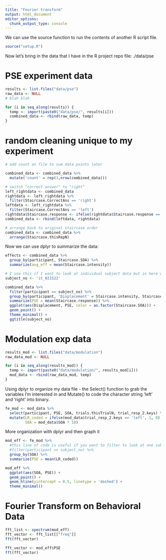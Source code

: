 ```yaml
---
title: "Fourier transform"
output: html_document
editor_options: 
  chunk_output_type: console
---
```


We can use the source function to run the contents of another R script file.

```r
source("setup.R")
```

Now let's bring in the data that I have in the R project repo file: ./data/pse

# PSE experiment data

```r
results <- list.files("data/pse")
raw_data <- NULL
# blah blah

for (i in seq_along(results)) {
  temp <- import(paste0("data/pse/", results[i]))
  combined_data <- rbind(raw_data, temp)
}
```

# random cleaning unique to my experiment

```r
# add count on file to sum data points later

combined_data <- combined_data %>%
  mutate('count' = rep(1,nrow(combined_data)))

# switch "correct answer" to "right"
left_rightdata <- combined_data
rightdata <- left_rightdata %>%
  filter(Staircase.CorrectAns == 'right')
leftdata <- left_rightdata %>%
  filter(Staircase.CorrectAns == 'left')
rightdata$Staircase.response <- ifelse(rightdata$Staircase.response == 0, 1, 0)
combined_data <- rbind(leftdata, rightdata)

# arrange back to original staircase order
combined_data <- combined_data %>%
  arrange(Staircase.thisRepN)
```

Now we can use dplyr to summarize the data:

```r
effects <- combined_data %>%
  group_by(participant, Staircase.SOA) %>%
  summarize(avg_eff = mean(Staircase.intensity))
```

```r
# I use this if I want to look at individual subject data but in here we only have one subject so far
subject_no <- 'it_021522'

combined_data %>%
  filter(participant == subject_no) %>%
  group_by(participant, 'Displacement' = Staircase.intensity, Staircase.SOA) %>%
  summarize(PSE = mean(Staircase.response)) %>%
  ggplot(aes(Displacement, PSE, color = as.factor(Staircase.SOA))) +
  geom_point() +
  theme_minimal() +
  ggtitle(subject_no)
```

# Modulation exp data

```r
results_mod <- list.files("data/modulation")
raw_data_mod <- NULL

for (i in seq_along(results_mod)) {
  temp <- import(paste0("data/modulation/", results_mod[i]))
  mod_data <- rbind(raw_data_mod, temp)
}
```

Using dplyr to organize my data file - the Select() function to grab the variables I'm interested in and Mutate() to code the character string 'left' and 'right' into binary.

```r
fe_mod <- mod_data %>%
  select(participant, PSE, SOA, trials.thisTrialN, trial_resp_2.keys) %>%
  mutate(LR_coded = ifelse(mod_data$trial_resp_2.keys == 'left', 1, 0),
         SOA = mod_data$SOA * 10)

```

More organization with dplyr and then graph it

```r
mod_eff <- fe_mod %>%
  #this line of code is useful if you want to filter to look at one subject at a time
  #filter(participant == subject_no) %>%
  group_by(SOA) %>%
  summarize(PSE = mean(LR_coded))

mod_eff %>%
  ggplot(aes(SOA, PSE)) +
  geom_point() +
  geom_hline(yintercept = 0.5, linetype = 'dashed') +
  theme_minimal()
```

# Fourier Transform on Behavioral Data


```r
fft_list <- spectrum(mod_eff)
fft_vector <- fft_list[["freq"]]
fft(fft_vector)
```

```r
fft_vector <- mod_eff$PSE
fft(fft_vector)
```

